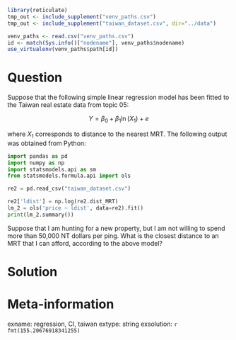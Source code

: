 ```r
library(reticulate)
tmp_out <- include_supplement("venv_paths.csv")
tmp_out <- include_supplement("taiwan_dataset.csv", dir="../data")

venv_paths <- read.csv("venv_paths.csv")
id <- match(Sys.info()["nodename"], venv_paths$nodename)
use_virtualenv(venv_paths$path[id])
```

Question
========

Suppose that the following simple linear regression model has been fitted to the 
Taiwan real estate data from topic 05:

$$
Y = \beta_0 + \beta_1 \ln (X_1) + e
$$

where $X_1$ corresponds to distance to the nearest MRT. The following output 
was obtained from Python:

```python
import pandas as pd
import numpy as np
import statsmodels.api as sm
from statsmodels.formula.api import ols

re2 = pd.read_csv("taiwan_dataset.csv")

re2['ldist'] = np.log(re2.dist_MRT)
lm_2 = ols('price ~ ldist', data=re2).fit()
print(lm_2.summary())
```

Suppose that I am hunting for a new property, but I am not willing to spend more than
50,000 NT dollars per ping. What is the closest distance to an MRT that I can afford,
according to the above model?

Solution
========

\begin{eqnarray}
95.0169 - 8.9235 \ln(X) &\le& 50 \\
X &\ge& 155.21
\end{eqnarray}

Meta-information
================
exname: regression, CI, taiwan
extype: string
exsolution: `r fmt(155.20676918341255)`
